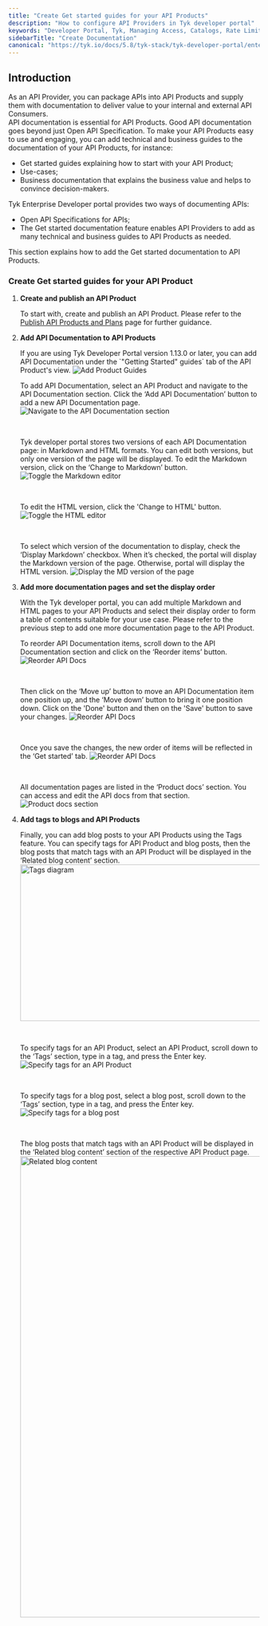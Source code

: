 ```yaml
---
title: "Create Get started guides for your API Products"
description: "How to configure API Providers in Tyk developer portal"
keywords: "Developer Portal, Tyk, Managing Access, Catalogs, Rate Limit, Dynamic Client Registration, Documenting APIs"
sidebarTitle: "Create Documentation"
canonical: "https://tyk.io/docs/5.8/tyk-stack/tyk-developer-portal/enterprise-developer-portal/getting-started-with-enterprise-portal/manage-get-started-guides-for-api-products"
---
```


## Introduction

As an API Provider, you can package APIs into API Products and supply them with documentation to deliver value to your internal and external API Consumers.<br/>
API documentation is essential for API Products. Good API documentation goes beyond just Open API Specification. To make your API Products easy to use and engaging, you can add technical and business guides to the documentation of your API Products, for instance:
* Get started guides explaining how to start with your API Product;
* Use-cases;
* Business documentation that explains the business value and helps to convince decision-makers.

Tyk Enterprise Developer portal provides two ways of documenting APIs:
* Open API Specifications for APIs;
* The Get started documentation feature enables API Providers to add as many technical and business guides to API Products as needed.

This section explains how to add the Get started documentation to API Products.

### Create Get started guides for your API Product


1. **Create and publish an API Product**

    To start with, create and publish an API Product. Please refer to the [Publish API Products and Plans](/5.8/portal/overview/getting-started#publish-an-api-product) page for further guidance.

2. **Add API Documentation to API Products**

    

    <Note>
    If you are using Tyk Developer Portal version 1.13.0 or later, you can add API Documentation under the `"Getting Started" guides` tab of the API Product's view.
    <img src="/img/dashboard/portal-management/enterprise-portal/portal-product-guides.png" alt="Add Product Guides" />
    </Note>


    To add API Documentation, select an API Product and navigate to the API Documentation section.
    Click the ‘Add API Documentation’ button to add a new API Documentation page.
    <img src="/img/dashboard/portal-management/enterprise-portal/api-docs-navigate-to-the-api-docs-section.png" alt="Navigate to the API Documentation section" />

    <br/>

    Tyk developer portal stores two versions of each API Documentation page: in Markdown and HTML formats.
    You can edit both versions, but only one version of the page will be displayed.
    To edit the Markdown version, click on the ‘Change to Markdown’ button.
    <img src="/img/dashboard/portal-management/enterprise-portal/api-documentation-page-change-to-md.png" alt="Toggle the Markdown editor" />

    <br/>

    To edit the HTML version, click the 'Change to HTML' button.
    <img src="/img/dashboard/portal-management/enterprise-portal/api-documentation-page-change-to-html.png" alt="Toggle the HTML editor" />

    <br/>

    To select which version of the documentation to display, check the ‘Display Markdown’ checkbox.
    When it’s checked, the portal will display the Markdown version of the page.
    Otherwise, portal will display the HTML version.
    <img src="/img/dashboard/portal-management/enterprise-portal/api-documentation-page-display-md-version.png" alt="Display the MD version of the page" />

3. **Add more documentation pages and set the display order**

    With the Tyk developer portal, you can add multiple Markdown and HTML pages to your API Products and select their display order to form a table of contents suitable for your use case.
    Please refer to the previous step to add one more documentation page to the API Product.

    To reorder API Documentation items, scroll down to the API Documentation section and click on the ‘Reorder items’ button.
    <img src="/img/dashboard/portal-management/enterprise-portal/api-documentation-page-start-reordering-docs.png" alt="Reorder API Docs" />

    <br/>

    Then click on the ‘Move up’ button to move an API Documentation item one position up, and the ‘Move down’ button to bring it one position down. Click on the 'Done' button and then on the 'Save' button to save your changes.
    <img src="/img/dashboard/portal-management/enterprise-portal/api-documentation-page-move-doc-up.png" alt="Reorder API Docs" />

    <br/>

    Once you save the changes, the new order of items will be reflected in the ‘Get started’ tab.
    <img src="/img/dashboard/portal-management/enterprise-portal/api-documentation-page-get-started-live.png" alt="Reorder API Docs" />

    <br/>

    All documentation pages are listed in the ‘Product docs’ section. You can access and edit the API docs from that section.
    <img src="/img/dashboard/portal-management/enterprise-portal/product-docs-section.png" alt="Product docs section" />

4. **Add tags to blogs and API Products**

    Finally, you can add blog posts to your API Products using the Tags feature.
    You can specify tags for API Product and blog posts, then the blog posts that match tags with an API Product will be displayed in the ‘Related blog content’ section.
    <img src="/img/dashboard/portal-management/enterprise-portal/tags-diagram.png" alt="Tags diagram" width="600" height="314" />

    <br/>

    To specify tags for an API Product, select an API Product, scroll down to the ‘Tags’ section, type in a tag, and press the Enter key.
    <img src="/img/dashboard/portal-management/enterprise-portal/tags-section-in-api-product.png" alt="Specify tags for an API Product" />

    <br/>

    To specify tags for a blog post, select a blog post, scroll down to the ‘Tags’ section, type in a tag, and press the Enter key.
    <img src="/img/dashboard/portal-management/enterprise-portal/tags-section-in-blog-post.png" alt="Specify tags for a blog post" />

    <br/>

    The blog posts that match tags with an API Product will be displayed in the ‘Related blog content’ section of the respective API Product page.
    <img src="/img/dashboard/portal-management/enterprise-portal/related-blog-content.png" alt="Related blog content" width="800" height="925" />

